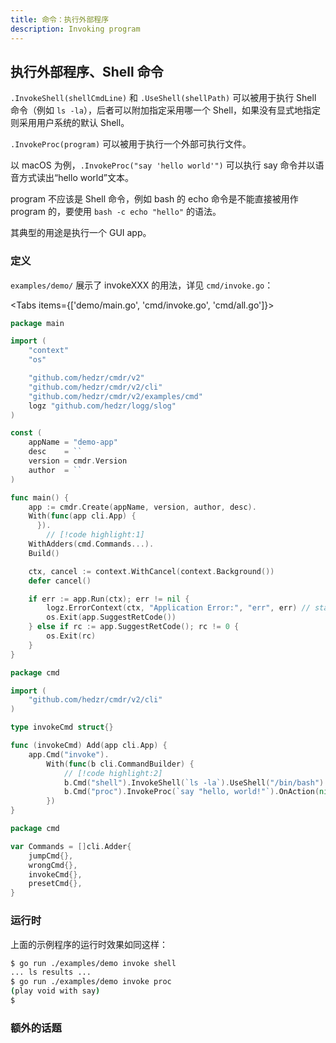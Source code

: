 ```yaml
---
title: 命令：执行外部程序
description: Invoking program
---
```


## 执行外部程序、Shell 命令

`.InvokeShell(shellCmdLine)` 和 `.UseShell(shellPath)` 可以被用于执行 Shell 命令（例如 `ls -la`），后者可以附加指定采用哪一个 Shell，如果没有显式地指定则采用用户系统的默认 Shell。

`.InvokeProc(program)` 可以被用于执行一个外部可执行文件。

以 macOS 为例，`.InvokeProc("say 'hello world'")` 可以执行 say 命令并以语音方式读出“hello world”文本。

program 不应该是 Shell 命令，例如 bash 的 echo 命令是不能直接被用作 program 的，要使用 `bash -c echo "hello"` 的语法。

其典型的用途是执行一个 GUI app。

### 定义

`examples/demo/` 展示了 invokeXXX 的用法，详见 `cmd/invoke.go`：

<Tabs items={['demo/main.go', 'cmd/invoke.go', 'cmd/all.go']}>

<Tab key="demo/main.go">

```go title=demo/main.go
package main

import (
	"context"
	"os"

	"github.com/hedzr/cmdr/v2"
	"github.com/hedzr/cmdr/v2/cli"
	"github.com/hedzr/cmdr/v2/examples/cmd"
	logz "github.com/hedzr/logg/slog"
)

const (
	appName = "demo-app"
	desc    = ``
	version = cmdr.Version
	author  = ``
)

func main() {
	app := cmdr.Create(appName, version, author, desc).
    With(func(app cli.App) {
	  }).
		// [!code highlight:1]
    WithAdders(cmd.Commands...).
    Build()

	ctx, cancel := context.WithCancel(context.Background())
	defer cancel()

	if err := app.Run(ctx); err != nil {
		logz.ErrorContext(ctx, "Application Error:", "err", err) // stacktrace if in debug mode/build
		os.Exit(app.SuggestRetCode())
	} else if rc := app.SuggestRetCode(); rc != 0 {
		os.Exit(rc)
	}
}
```

</Tab>

<Tab key="cmd/invoke.go">

```go title=cmd/invoke.go
package cmd

import (
	"github.com/hedzr/cmdr/v2/cli"
)

type invokeCmd struct{}

func (invokeCmd) Add(app cli.App) {
	app.Cmd("invoke").
		With(func(b cli.CommandBuilder) {
			// [!code highlight:2]
			b.Cmd("shell").InvokeShell(`ls -la`).UseShell("/bin/bash").OnAction(nil).Build()
			b.Cmd("proc").InvokeProc(`say "hello, world!"`).OnAction(nil).Build()
		})
}
```

</Tab>
<Tab key="cmd/all.go">

```go title=cmd/all.go
package cmd

var Commands = []cli.Adder{
	jumpCmd{},
	wrongCmd{},
	invokeCmd{},
	presetCmd{},
}
```

</Tab>
</Tabs>

### 运行时

上面的示例程序的运行时效果如同这样：

```bash
$ go run ./examples/demo invoke shell
... ls results ...
$ go run ./examples/demo invoke proc
(play void with say)
$
```

### 额外的话题

<Cards>
  <Card title="Required" href="../howto/required-flag" />
  <Card title="Toggle Group" href="../howto/toggle-group-of-flags" />
  <Card title="Head Like" href="../howto/head-like-flag" />
  <Card title="Valid Args" href="../howto/valid-args-flag" />
  <Card title="External Tool" href="../howto/flag-with-external-flag" />
</Cards>
